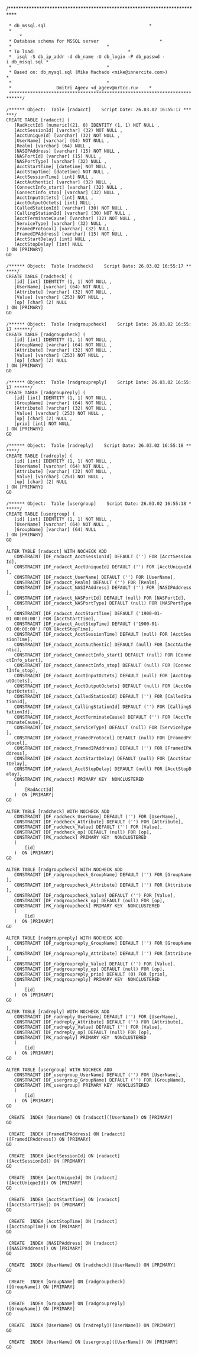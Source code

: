 {{Default in the server source|raddb/sql/mssql/schema.sql}}

/***************************************************************************
  * db_mssql.sql                 					   *
  *                                                                         *
  * Database schema for MSSQL server					   *
  *									   *
  * To load:								   *
  *  isql -S db_ip_addr -d db_name -U db_login -P db_passwd -i db_mssql.sql *
  *									   *
  * Based on: db_mysql.sql (Mike Machado <mike@innercite.com>)		   *
  *									   *
  *					Dmitri Ageev <d_ageev@ortcc.ru>    *
  ***************************************************************************/
 
 /****** Object:  Table [radacct]    Script Date: 26.03.02 16:55:17 ******/
 CREATE TABLE [radacct] (
 	[RadAcctId] [numeric](21, 0) IDENTITY (1, 1) NOT NULL ,
 	[AcctSessionId] [varchar] (32) NOT NULL ,
 	[AcctUniqueId] [varchar] (32) NOT NULL ,
 	[UserName] [varchar] (64) NOT NULL ,
 	[Realm] [varchar] (64) NULL ,
 	[NASIPAddress] [varchar] (15) NOT NULL ,
 	[NASPortId] [varchar] (15) NULL ,
 	[NASPortType] [varchar] (32) NULL ,
 	[AcctStartTime] [datetime] NOT NULL ,
 	[AcctStopTime] [datetime] NOT NULL ,
 	[AcctSessionTime] [int] NULL ,
 	[AcctAuthentic] [varchar] (32) NULL ,
 	[ConnectInfo_start] [varchar] (32) NULL ,
 	[ConnectInfo_stop] [varchar] (32) NULL ,
 	[AcctInputOctets] [int] NULL ,
 	[AcctOutputOctets] [int] NULL ,
 	[CalledStationId] [varchar] (30) NOT NULL ,
 	[CallingStationId] [varchar] (30) NOT NULL ,
 	[AcctTerminateCause] [varchar] (32) NOT NULL ,
 	[ServiceType] [varchar] (32) NULL ,
 	[FramedProtocol] [varchar] (32) NULL ,
 	[FramedIPAddress] [varchar] (15) NOT NULL ,
 	[AcctStartDelay] [int] NULL ,
 	[AcctStopDelay] [int] NULL
 ) ON [PRIMARY]
 GO
 
 /****** Object:  Table [radcheck]    Script Date: 26.03.02 16:55:17 ******/
 CREATE TABLE [radcheck] (
 	[id] [int] IDENTITY (1, 1) NOT NULL ,
 	[UserName] [varchar] (64) NOT NULL ,
 	[Attribute] [varchar] (32) NOT NULL ,
 	[Value] [varchar] (253) NOT NULL ,
 	[op] [char] (2) NULL
 ) ON [PRIMARY]
 GO
 
 /****** Object:  Table [radgroupcheck]    Script Date: 26.03.02 16:55:17 ******/
 CREATE TABLE [radgroupcheck] (
 	[id] [int] IDENTITY (1, 1) NOT NULL ,
 	[GroupName] [varchar] (64) NOT NULL ,
 	[Attribute] [varchar] (32) NOT NULL ,
 	[Value] [varchar] (253) NOT NULL ,
 	[op] [char] (2) NULL
 ) ON [PRIMARY]
 GO
 
 /****** Object:  Table [radgroupreply]    Script Date: 26.03.02 16:55:17 ******/
 CREATE TABLE [radgroupreply] (
 	[id] [int] IDENTITY (1, 1) NOT NULL ,
 	[GroupName] [varchar] (64) NOT NULL ,
 	[Attribute] [varchar] (32) NOT NULL ,
 	[Value] [varchar] (253) NOT NULL ,
 	[op] [char] (2) NULL ,
 	[prio] [int] NOT NULL
 ) ON [PRIMARY]
 GO
 
 /****** Object:  Table [radreply]    Script Date: 26.03.02 16:55:18 ******/
 CREATE TABLE [radreply] (
 	[id] [int] IDENTITY (1, 1) NOT NULL ,
 	[UserName] [varchar] (64) NOT NULL ,
 	[Attribute] [varchar] (32) NOT NULL ,
 	[Value] [varchar] (253) NOT NULL ,
 	[op] [char] (2) NULL
 ) ON [PRIMARY]
 GO
 
 /****** Object:  Table [usergroup]    Script Date: 26.03.02 16:55:18 ******/
 CREATE TABLE [usergroup] (
 	[id] [int] IDENTITY (1, 1) NOT NULL ,
 	[UserName] [varchar] (64) NOT NULL ,
 	[GroupName] [varchar] (64) NULL
 ) ON [PRIMARY]
 GO
 
 ALTER TABLE [radacct] WITH NOCHECK ADD
 	CONSTRAINT [DF_radacct_AcctSessionId] DEFAULT ('') FOR [AcctSessionId],
 	CONSTRAINT [DF_radacct_AcctUniqueId] DEFAULT ('') FOR [AcctUniqueId],
 	CONSTRAINT [DF_radacct_UserName] DEFAULT ('') FOR [UserName],
 	CONSTRAINT [DF_radacct_Realm] DEFAULT ('') FOR [Realm],
 	CONSTRAINT [DF_radacct_NASIPAddress] DEFAULT ('') FOR [NASIPAddress],
 	CONSTRAINT [DF_radacct_NASPortId] DEFAULT (null) FOR [NASPortId],
 	CONSTRAINT [DF_radacct_NASPortType] DEFAULT (null) FOR [NASPortType],
 	CONSTRAINT [DF_radacct_AcctStartTime] DEFAULT ('1900-01-01 00:00:00') FOR [AcctStartTime],
 	CONSTRAINT [DF_radacct_AcctStopTime] DEFAULT ('1900-01-01 00:00:00') FOR [AcctStopTime],
 	CONSTRAINT [DF_radacct_AcctSessionTime] DEFAULT (null) FOR [AcctSessionTime],
 	CONSTRAINT [DF_radacct_AcctAuthentic] DEFAULT (null) FOR [AcctAuthentic],
 	CONSTRAINT [DF_radacct_ConnectInfo_start] DEFAULT (null) FOR [ConnectInfo_start],
 	CONSTRAINT [DF_radacct_ConnectInfo_stop] DEFAULT (null) FOR [ConnectInfo_stop],
 	CONSTRAINT [DF_radacct_AcctInputOctets] DEFAULT (null) FOR [AcctInputOctets],
 	CONSTRAINT [DF_radacct_AcctOutputOctets] DEFAULT (null) FOR [AcctOutputOctets],
 	CONSTRAINT [DF_radacct_CalledStationId] DEFAULT ('') FOR [CalledStationId],
 	CONSTRAINT [DF_radacct_CallingStationId] DEFAULT ('') FOR [CallingStationId],
 	CONSTRAINT [DF_radacct_AcctTerminateCause] DEFAULT ('') FOR [AcctTerminateCause],
 	CONSTRAINT [DF_radacct_ServiceType] DEFAULT (null) FOR [ServiceType],
 	CONSTRAINT [DF_radacct_FramedProtocol] DEFAULT (null) FOR [FramedProtocol],
 	CONSTRAINT [DF_radacct_FramedIPAddress] DEFAULT ('') FOR [FramedIPAddress],
 	CONSTRAINT [DF_radacct_AcctStartDelay] DEFAULT (null) FOR [AcctStartDelay],
 	CONSTRAINT [DF_radacct_AcctStopDelay] DEFAULT (null) FOR [AcctStopDelay],
 	CONSTRAINT [PK_radacct] PRIMARY KEY  NONCLUSTERED
 	(
 		[RadAcctId]
 	)  ON [PRIMARY]
 GO
 
 ALTER TABLE [radcheck] WITH NOCHECK ADD
 	CONSTRAINT [DF_radcheck_UserName] DEFAULT ('') FOR [UserName],
 	CONSTRAINT [DF_radcheck_Attribute] DEFAULT ('') FOR [Attribute],
 	CONSTRAINT [DF_radcheck_Value] DEFAULT ('') FOR [Value],
 	CONSTRAINT [DF_radcheck_op] DEFAULT (null) FOR [op],
 	CONSTRAINT [PK_radcheck] PRIMARY KEY  NONCLUSTERED
 	(
 		[id]
 	)  ON [PRIMARY]
 GO
 
 ALTER TABLE [radgroupcheck] WITH NOCHECK ADD
 	CONSTRAINT [DF_radgroupcheck_GroupName] DEFAULT ('') FOR [GroupName],
 	CONSTRAINT [DF_radgroupcheck_Attribute] DEFAULT ('') FOR [Attribute],
 	CONSTRAINT [DF_radgroupcheck_Value] DEFAULT ('') FOR [Value],
 	CONSTRAINT [DF_radgroupcheck_op] DEFAULT (null) FOR [op],
 	CONSTRAINT [PK_radgroupcheck] PRIMARY KEY  NONCLUSTERED
 	(
 		[id]
 	)  ON [PRIMARY]
 GO
 
 ALTER TABLE [radgroupreply] WITH NOCHECK ADD
 	CONSTRAINT [DF_radgroupreply_GroupName] DEFAULT ('') FOR [GroupName],
 	CONSTRAINT [DF_radgroupreply_Attribute] DEFAULT ('') FOR [Attribute],
 	CONSTRAINT [DF_radgroupreply_Value] DEFAULT ('') FOR [Value],
 	CONSTRAINT [DF_radgroupreply_op] DEFAULT (null) FOR [op],
 	CONSTRAINT [DF_radgroupreply_prio] DEFAULT (0) FOR [prio],
 	CONSTRAINT [PK_radgroupreply] PRIMARY KEY  NONCLUSTERED
 	(
 		[id]
 	)  ON [PRIMARY]
 GO
 
 ALTER TABLE [radreply] WITH NOCHECK ADD
 	CONSTRAINT [DF_radreply_UserName] DEFAULT ('') FOR [UserName],
 	CONSTRAINT [DF_radreply_Attribute] DEFAULT ('') FOR [Attribute],
 	CONSTRAINT [DF_radreply_Value] DEFAULT ('') FOR [Value],
 	CONSTRAINT [DF_radreply_op] DEFAULT (null) FOR [op],
 	CONSTRAINT [PK_radreply] PRIMARY KEY  NONCLUSTERED
 	(
 		[id]
 	)  ON [PRIMARY]
 GO
 
 ALTER TABLE [usergroup] WITH NOCHECK ADD
 	CONSTRAINT [DF_usergroup_UserName] DEFAULT ('') FOR [UserName],
 	CONSTRAINT [DF_usergroup_GroupName] DEFAULT ('') FOR [GroupName],
 	CONSTRAINT [PK_usergroup] PRIMARY KEY  NONCLUSTERED
 	(
 		[id]
 	)  ON [PRIMARY]
 GO
 
  CREATE  INDEX [UserName] ON [radacct]([UserName]) ON [PRIMARY]
 GO
 
  CREATE  INDEX [FramedIPAddress] ON [radacct]([FramedIPAddress]) ON [PRIMARY]
 GO
 
  CREATE  INDEX [AcctSessionId] ON [radacct]([AcctSessionId]) ON [PRIMARY]
 GO
 
  CREATE  INDEX [AcctUniqueId] ON [radacct]([AcctUniqueId]) ON [PRIMARY]
 GO
 
  CREATE  INDEX [AcctStartTime] ON [radacct]([AcctStartTime]) ON [PRIMARY]
 GO
 
  CREATE  INDEX [AcctStopTime] ON [radacct]([AcctStopTime]) ON [PRIMARY]
 GO
 
  CREATE  INDEX [NASIPAddress] ON [radacct]([NASIPAddress]) ON [PRIMARY]
 GO
 
  CREATE  INDEX [UserName] ON [radcheck]([UserName]) ON [PRIMARY]
 GO
 
  CREATE  INDEX [GroupName] ON [radgroupcheck]([GroupName]) ON [PRIMARY]
 GO
 
  CREATE  INDEX [GroupName] ON [radgroupreply]([GroupName]) ON [PRIMARY]
 GO
 
  CREATE  INDEX [UserName] ON [radreply]([UserName]) ON [PRIMARY]
 GO
 
  CREATE  INDEX [UserName] ON [usergroup]([UserName]) ON [PRIMARY]
 GO